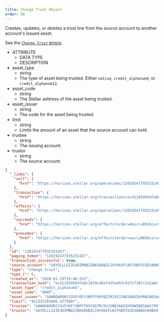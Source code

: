 ```yaml
---
title: Change Trust Object
order: 90
---
```



Creates, updates, or deletes a trust line from the source account to another
account's issued asset.

See the
[`Change Trust` errors](../../../errors/result-codes/operation-specific/change-trust.mdx).

<AttributeTable>

- ATTRIBUTE
  - DATA TYPE
  - DESCRIPTION
- asset_type
  - string
  - The type of asset being trusted. Either `native`, `credit_alphanum4`, or
    `credit_alphanum12`.
- asset_code
  - string
  - The Stellar address of the asset being trusted.
- asset_issuer
  - string
  - The code for the asset being trusted.
- limit
  - string
  - Limits the amount of an asset that the source account can hold.
- trustee
  - string
  - The issuing account.
- trustor
  - string
  - The source account.

</AttributeTable>

<ExampleResponse>

```json
{
  "_links": {
    "self": {
      "href": "https://horizon.stellar.org/operations/120192477935251457"
    },
    "transaction": {
      "href": "https://horizon.stellar.org/transactions/ec4116595bdfa8c1039c40af425e497c91fcf387c2a2a0cfa1f3bf64733f1f23"
    },
    "effects": {
      "href": "https://horizon.stellar.org/operations/120192477935251457/effects"
    },
    "succeeds": {
      "href": "https://horizon.stellar.org/effects?order=desc\u0026cursor=120192477935251457"
    },
    "precedes": {
      "href": "https://horizon.stellar.org/effects?order=asc\u0026cursor=120192477935251457"
    }
  },
  "id": "120192477935251457",
  "paging_token": "120192477935251457",
  "transaction_successful": true,
  "source_account": "GAYOLLLUIZE4DZMBB2ZBKGBUBZLIOYU6XFLW37GBP2VZD3ABNXCW4BVA",
  "type": "change_trust",
  "type_i": 6,
  "created_at": "2020-01-29T19:46:55Z",
  "transaction_hash": "ec4116595bdfa8c1039c40af425e497c91fcf387c2a2a0cfa1f3bf64733f1f23",
  "asset_type": "credit_alphanum4",
  "asset_code": "NGNT",
  "asset_issuer": "GAWODAROMJ33V5YDFY3NPYTHVYQG7MJXVJ2ND3AOGIHYRWINES6ACCPD",
  "limit": "922337203685.4775807",
  "trustee": "GAWODAROMJ33V5YDFY3NPYTHVYQG7MJXVJ2ND3AOGIHYRWINES6ACCPD",
  "trustor": "GAYOLLLUIZE4DZMBB2ZBKGBUBZLIOYU6XFLW37GBP2VZD3ABNXCW4BVA"
}
```

</ExampleResponse>
